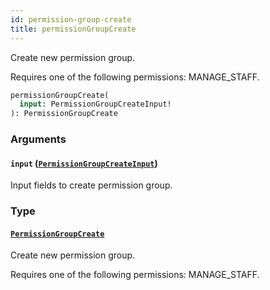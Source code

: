```yaml
---
id: permission-group-create
title: permissionGroupCreate
---
```



Create new permission group. 

Requires one of the following permissions: MANAGE_STAFF.

```graphql
permissionGroupCreate(
  input: PermissionGroupCreateInput!
): PermissionGroupCreate
```


### Arguments

#### `input` ([`PermissionGroupCreateInput`](../../../developer/api-reference/inputs/permission-group-create-input))

Input fields to create permission group.


### Type

#### [`PermissionGroupCreate`](../../../developer/api-reference/objects/permission-group-create) 

Create new permission group. 

Requires one of the following permissions: MANAGE_STAFF.




